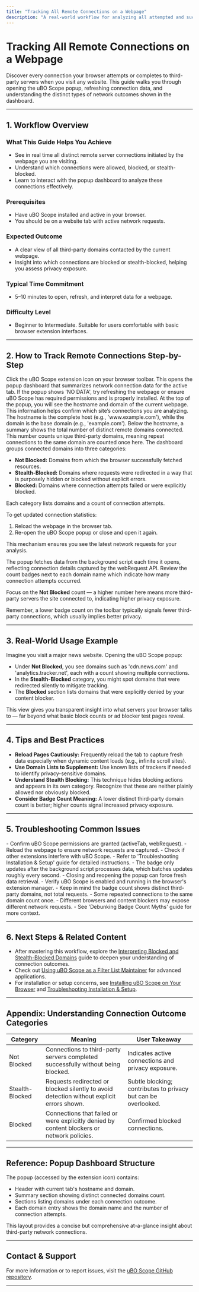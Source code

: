 ```yaml
---
title: "Tracking All Remote Connections on a Webpage"
description: "A real-world workflow for analyzing all attempted and successful connections to third-party servers on any site. Learn how to open the popup, refresh the stats, and differentiate between different types of network outcomes."
---
```


# Tracking All Remote Connections on a Webpage

Discover every connection your browser attempts or completes to third-party servers when you visit any website. This guide walks you through opening the uBO Scope popup, refreshing connection data, and understanding the distinct types of network outcomes shown in the dashboard.

---

## 1. Workflow Overview

### What This Guide Helps You Achieve
- See in real time all distinct remote server connections initiated by the webpage you are visiting.
- Understand which connections were allowed, blocked, or stealth-blocked.
- Learn to interact with the popup dashboard to analyze these connections effectively.

### Prerequisites
- Have uBO Scope installed and active in your browser.
- You should be on a website tab with active network requests.

### Expected Outcome
- A clear view of all third-party domains contacted by the current webpage.
- Insight into which connections are blocked or stealth-blocked, helping you assess privacy exposure.

### Typical Time Commitment
- 5–10 minutes to open, refresh, and interpret data for a webpage.

### Difficulty Level
- Beginner to Intermediate. Suitable for users comfortable with basic browser extension interfaces.

---

## 2. How to Track Remote Connections Step-by-Step

<Steps>
<Step title="Open uBO Scope Popup">
Click the uBO Scope extension icon on your browser toolbar. This opens the popup dashboard that summarizes network connection data for the active tab.

<Check>
If the popup shows 'NO DATA', try refreshing the webpage or ensure uBO Scope has required permissions and is properly installed.
</Check>
</Step>

<Step title="Understand the Tab Hostname and Domain Information">
At the top of the popup, you will see the hostname and domain of the current webpage. This information helps confirm which site’s connections you are analyzing.

<Info>
The hostname is the complete host (e.g., 'www.example.com'), while the domain is the base domain (e.g., 'example.com').
</Info>
</Step>

<Step title="Review the Connections Summary">
Below the hostname, a summary shows the total number of distinct remote domains connected.

<Note>
This number counts unique third-party domains, meaning repeat connections to the same domain are counted once here.
</Note>
</Step>

<Step title="Explore Domain Outcome Categories">
The dashboard groups connected domains into three categories:

- **Not Blocked:** Domains from which the browser successfully fetched resources.
- **Stealth-Blocked:** Domains where requests were redirected in a way that is purposely hidden or blocked without explicit errors.
- **Blocked:** Domains where connection attempts failed or were explicitly blocked.

Each category lists domains and a count of connection attempts.
</Step>

<Step title="Refresh the Data">
To get updated connection statistics:

1. Reload the webpage in the browser tab.
2. Re-open the uBO Scope popup or close and open it again.

This mechanism ensures you see the latest network requests for your analysis.

<Tip>
The popup fetches data from the background script each time it opens, reflecting connection details captured by the webRequest API.
</Tip>
</Step>

<Step title="Interpret Domain Counts and Identify Exposure">
Review the count badges next to each domain name which indicate how many connection attempts occurred.

Focus on the **Not Blocked** count — a higher number here means more third-party servers the site connected to, indicating higher privacy exposure.

Remember, a lower badge count on the toolbar typically signals fewer third-party connections, which usually implies better privacy.
</Step>
</Steps>

---

## 3. Real-World Usage Example

Imagine you visit a major news website. Opening the uBO Scope popup:

- Under **Not Blocked**, you see domains such as 'cdn.news.com' and 'analytics.tracker.net', each with a count showing multiple connections.
- In the **Stealth-Blocked** category, you might spot domains that were redirected silently to mitigate tracking.
- The **Blocked** section lists domains that were explicitly denied by your content blocker.

This view gives you transparent insight into what servers your browser talks to — far beyond what basic block counts or ad blocker test pages reveal.

---

## 4. Tips and Best Practices

- **Reload Pages Cautiously:** Frequently reload the tab to capture fresh data especially when dynamic content loads (e.g., infinite scroll sites).
- **Use Domain Lists to Supplement:** Use known lists of trackers if needed to identify privacy-sensitive domains.
- **Understand Stealth Blocking:** This technique hides blocking actions and appears in its own category. Recognize that these are neither plainly allowed nor obviously blocked.
- **Consider Badge Count Meaning:** A lower distinct third-party domain count is better; higher counts signal increased privacy exposure.

---

## 5. Troubleshooting Common Issues

<AccordionGroup title="Troubleshooting Connection Tracking">
<Accordion title="Popup Shows 'NO DATA'">
- Confirm uBO Scope permissions are granted (activeTab, webRequest).
- Reload the webpage to ensure network requests are captured.
- Check if other extensions interfere with uBO Scope.
- Refer to 'Troubleshooting Installation & Setup' guide for detailed instructions.
</Accordion>

<Accordion title="Toolbar Badge Does Not Update">
- The badge only updates after the background script processes data, which batches updates roughly every second.
- Closing and reopening the popup can force fresh data retrieval.
- Verify uBO Scope is enabled and running in the browser's extension manager.
</Accordion>

<Accordion title="Domain Counts Seem Higher or Lower Than Expected">
- Keep in mind the badge count shows distinct third-party domains, not total requests.
- Some repeated connections to the same domain count once.
- Different browsers and content blockers may expose different network requests.
- See 'Debunking Badge Count Myths' guide for more context.
</Accordion>
</AccordionGroup>

---

## 6. Next Steps & Related Content

- After mastering this workflow, explore the [Interpreting Blocked and Stealth-Blocked Domains](https://docs.example.com/guides/core-workflows/interpreting-blocked-stealth-counts) guide to deepen your understanding of connection outcomes.
- Check out [Using uBO Scope as a Filter List Maintainer](https://docs.example.com/guides/best-practices/filter-list-maintainers) for advanced applications.
- For installation or setup concerns, see [Installing uBO Scope on Your Browser](https://docs.example.com/guides/getting-started/installing-ubo-scope) and [Troubleshooting Installation & Setup](https://docs.example.com/getting-started/first-use-and-validation/troubleshooting-installation).

---

## Appendix: Understanding Connection Outcome Categories

| Category         | Meaning                                                                                      | User Takeaway                                  |
|------------------|----------------------------------------------------------------------------------------------|-----------------------------------------------|
| Not Blocked      | Connections to third-party servers completed successfully without being blocked.              | Indicates active connections and privacy exposure. |
| Stealth-Blocked  | Requests redirected or blocked silently to avoid detection without explicit errors shown.     | Subtle blocking; contributes to privacy but can be overlooked. |
| Blocked          | Connections that failed or were explicitly denied by content blockers or network policies.    | Confirmed blocked connections.                 |

---

## Reference: Popup Dashboard Structure

The popup (accessed by the extension icon) contains:

- Header with current tab's hostname and domain.
- Summary section showing distinct connected domains count.
- Sections listing domains under each connection outcome.
- Each domain entry shows the domain name and the number of connection attempts.

This layout provides a concise but comprehensive at-a-glance insight about third-party network connections.

---

## Contact & Support

For more information or to report issues, visit the [uBO Scope GitHub repository](https://github.com/gorhill/uBO-Scope).

---